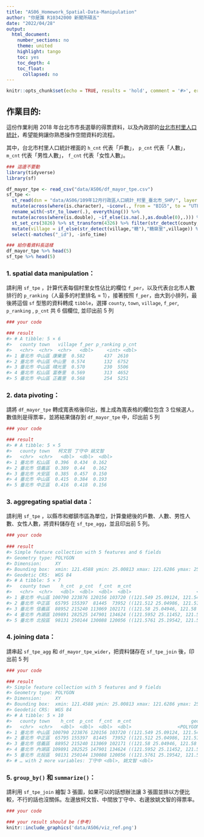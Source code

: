 ```yaml
---
title: "AS06_Homework_Spatial-Data-Manipulation"
author: "你是誰 R10342000 新聞所碩五"
date: "2022/04/28"
output:
  html_document:
    number_sections: no
    theme: united
    highlight: tango
    toc: yes
    toc_depth: 4
    toc_float:
      collapsed: no
---
```


```r
knitr::opts_chunk$set(echo = TRUE, results = 'hold', comment = '#>', error = TRUE)
```

## 作業目的:   

這份作業利用[](https://db.cec.gov.tw/ElecTable/Election?type=Mayor) 2018 年台北市市長選舉的得票資料，以及內政部的[台北市村里人口統計](https://segis.moi.gov.tw/STAT/Web/Platform/QueryInterface/STAT_QueryProductView.aspx?pid=E8C9BC9FA3B8955DB5ED36ECB95CC2B2&spid=2379CCC54C5DD0F4FEC8CE65233993C4)，希望能夠讓你熟悉操作空間資料的流程。

其中，台北市村里人口統計裡面的 `h_cnt` 代表「戶數」， `p_cnt` 代表「人數」， `m_cnt` 代表「男性人數」， `f_cnt` 代表「女性人數」。

```r
### 這邊不要動
library(tidyverse)
library(sf)

df_mayor_tpe <- read_csv("data/AS06/df_mayor_tpe.csv")
sf_tpe <-
  st_read(dsn = "data/AS06/109年12月行政區人口統計_村里_臺北市_SHP/", layer = "109年12月行政區人口統計_村里", quiet = T) %>%
  mutate(across(where(is.character), ~iconv(., from = "BIG5", to = "UTF8"))) %>%
  rename_with(~str_to_lower(.), everything()) %>% 
  mutate(across(where(is.double), ~if_else(is.na(.),as.double(0),.))) %>%
  st_set_crs(3826) %>% st_transform(4326) %>% filter(str_detect(county, "臺北市")) %>%
  mutate(village = if_else(str_detect(village,"糖"),"糖廍里",village)) %>%
  select(-matches("_id"), -info_time)

### 給你看資料長這樣
df_mayor_tpe %>% head(5)
sf_tpe %>% head(5)
```

### 1. spatial data manipulation：

請利用 `sf_tpe` ，計算代表每個村里女性佔比的欄位 `f_per`，以及代表台北市人數排行的 `p_ranking`（人最多的村里排名 = 1），接著按照 `f_per`，由大到小排列，最後將這個 `sf` 型態的資料轉成 `tibble`，選擇 `county`, `town`, `village`, `f_per`, `p_ranking` , `p_cnt` 共 6 個欄位, 並印出前 5 列

```r
### your code

### result
#> # A tibble: 5 × 6
#>   county town   village f_per p_ranking p_cnt
#>   <chr>  <chr>  <chr>   <dbl>     <int> <dbl>
#> 1 臺北市 中山區 康樂里  0.582       437  2610
#> 2 臺北市 中山區 中山里  0.574       132  6752
#> 3 臺北市 中山區 晴光里  0.570       230  5506
#> 4 臺北市 松山區 富泰里  0.569       313  4652
#> 5 臺北市 中山區 正義里  0.568       254  5251
```

### 2. data pivoting：

請將 `df_mayor_tpe` 轉成寬表格後印出，推上成為寬表格的欄位包含 3 位候選人，數值則是得票率，並將結果儲存到 `df_mayor_tpe` 中，印出前 5 列

```r
### your code

### result
#> # A tibble: 5 × 5
#>   county town   柯文哲 丁守中 姚文智
#>   <chr>  <chr>   <dbl>  <dbl>  <dbl>
#> 1 臺北市 松山區  0.396  0.434  0.162
#> 2 臺北市 信義區  0.389  0.44   0.162
#> 3 臺北市 大安區  0.385  0.457  0.150
#> 4 臺北市 中山區  0.415  0.384  0.193
#> 5 臺北市 中正區  0.416  0.418  0.156
```

### 3. aggregating spatial data：

請利用 `sf_tpe` ，以縣市和鄉鎮市區為單位，計算彙總後的戶數、人數、男性人數、女性人數，將資料儲存在 `sf_tpe_agg`，並且印出前 5 列。

```r
### your code
  
### result
#> Simple feature collection with 5 features and 6 fields
#> Geometry type: POLYGON
#> Dimension:     XY
#> Bounding box:  xmin: 121.4588 ymin: 25.00813 xmax: 121.6286 ymax: 25.21018
#> Geodetic CRS:  WGS 84
#> # A tibble: 5 × 7
#>   county town    h_cnt  p_cnt  f_cnt  m_cnt                             geometry
#>   <chr>  <chr>   <dbl>  <dbl>  <dbl>  <dbl>                        <POLYGON [°]>
#> 1 臺北市 中山區 100790 223876 120156 103720 ((121.549 25.09124, 121.5489 25.091…
#> 2 臺北市 中正區  65795 155397  81445  73952 ((121.512 25.04986, 121.5118 25.049…
#> 3 臺北市 信義區  88952 215240 113069 102171 ((121.58 25.04946, 121.58 25.04946,…
#> 4 臺北市 內湖區 109891 282525 147901 134624 ((121.5952 25.11452, 121.5951 25.11…
#> 5 臺北市 北投區  98131 250144 130088 120056 ((121.5761 25.19542, 121.576 25.195…
```

### 4. joining data：

請串起 `sf_tpe_agg` 和 `df_mayor_tpe_wider`，把資料儲存在 `sf_tpe_join` 後，印出前 5 列

```r
### your code

### result
#> Simple feature collection with 5 features and 9 fields
#> Geometry type: POLYGON
#> Dimension:     XY
#> Bounding box:  xmin: 121.4588 ymin: 25.00813 xmax: 121.6286 ymax: 25.21018
#> Geodetic CRS:  WGS 84
#> # A tibble: 5 × 10
#>   county town    h_cnt  p_cnt  f_cnt  m_cnt                      geometry 柯文哲
#>   <chr>  <chr>   <dbl>  <dbl>  <dbl>  <dbl>                 <POLYGON [°]>  <dbl>
#> 1 臺北市 中山區 100790 223876 120156 103720 ((121.549 25.09124, 121.5489…  0.415
#> 2 臺北市 中正區  65795 155397  81445  73952 ((121.512 25.04986, 121.5118…  0.416
#> 3 臺北市 信義區  88952 215240 113069 102171 ((121.58 25.04946, 121.58 25…  0.389
#> 4 臺北市 內湖區 109891 282525 147901 134624 ((121.5952 25.11452, 121.595…  0.437
#> 5 臺北市 北投區  98131 250144 130088 120056 ((121.5761 25.19542, 121.576…  0.418
#> # … with 2 more variables: 丁守中 <dbl>, 姚文智 <dbl>
```

### 5. `group_by()` 和 `summarize()`：

請利用 `sf_tpe_join` 繪製 3 張圖，如果可以的話想辦法讓 3 張圖並排以方便比較，不行的話也沒關係。左邊放柯文哲、中間放丁守中、右邊放姚文智的得票率。

```r
### your code

### your result should be (參考)
knitr::include_graphics('data/AS06/viz_ref.png')

```

